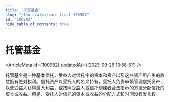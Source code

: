 ```yaml
---
title: "托管基金"
slug: "/learn/wiki/bare-trust-100982"
id: "100982"
hide_table_of_contents: true
---
```



# 托管基金

<ArticleMeta id={100982} updatedAt={'2023-09-26 13:58:51'} />
<div className='border-solid border-b border-t-0 my-4 border-[var(--ifm-color-gray-300)]' />

托管基金是一种基本信托，受益人对信托中的资本和资产以及这些资产所产生的收益拥有绝对权利。信托资产以受托人的名义持有，受托人负责审慎管理信托资产，以使受益人获得最大利益，或按照受益人或信托创建者合法指示的方法分配信托的资本或收益。但是，受托人对信托的资本或收益的分配方式和时间没有发言权。
